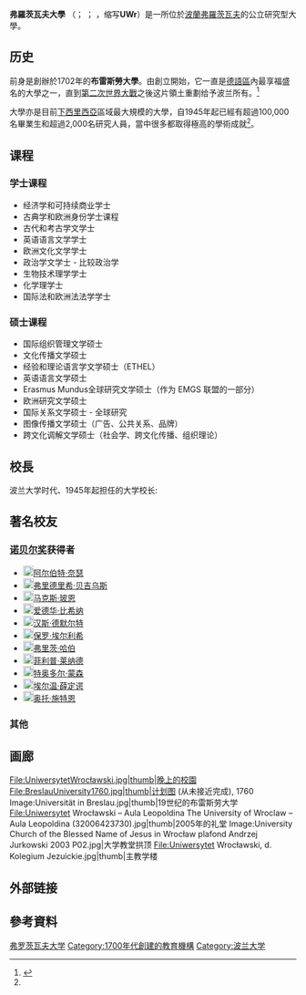 {{Infobox University
|name           = 弗羅茨瓦夫大學
|native_name    = Uniwersytet Wrocławski
|latin_name     = Universitas Wratislaviensis
|image_name     = Wroclaw - Uniwersytet Wroclawski o poranku.jpg<!-- 檔案不存在 POL University of Wrocław logo.svg --> 
|image_caption     = [[弗罗茨瓦夫大学主楼|弗罗茨瓦夫大学主楼]]
|motto          = 
|established    = 1702 <small>(1945重建)</small>
|type           = [[公立大學|公立]]
|president      = prof. dr hab. Marek Bojarski
|city           = [[弗羅茨瓦夫|弗羅茨瓦夫]]
|country        = [[波蘭|波蘭]]
| coor          = 
|students       = 31 557<ref>{{cite web |title=Szkoły wyższe i ich finanse w 2011 r. |publisher=Główny Urząd Statystyczny |pages=108 | issn = 1506-2163 |language= pl |year= 2012}}</ref>
|undergrad      = 
|postgrad       = 
|staff          = 
|campus         = 
| former_names  = {{lang-de|Leopoldina, Universität Breslau}}, ''Schlesische Friedrich-Wilhelms-Universität zu Breslau'' <small>(before 1945)
|free_label     = Specialty programs
|free           =  
|logo        = Uniwersytet Wrocławski.png
|website        = [http://www.uni.wroc.pl/ uni.wroc.pl]
}}

'''弗羅茨瓦夫大學''' （{{lang-pl|Uniwersytet Wrocławski}}； {{lang-de|Universität Breslau}}； {{lang-la|Universitas Wratislaviensis}}，缩写'''UWr'''）是一所位於[[波蘭|波蘭]][[弗羅茨瓦夫|弗羅茨瓦夫]]的公立研究型大學。

== 历史 ==
前身是創辦於1702年的'''布雷斯勞大學'''。由創立開始，它一直是[[德語區|德語區]]內最享福盛名的大學之一，直到[[第二次世界大戰|第二次世界大戰]]之後这片領土重劃给予波兰所有。<ref name="uni.wroc.pl">{{cite web | url=http://www.uni.wroc.pl/o-nas/historia-i-misja-uczelni | title=Od jezuickiej Leopoldiny do polskiego Uniwersytetu Wrocławskiego (From Jesuit Leopoldina to Polish University of Wrocław) | publisher=Uniwersytet Wrocławski | work=O nas (About Us) | date=July 27, 2009 | accessdate=August 27, 2012 | author=Małgorzata Porada | quote=T. Kulak, M. Pater, W. Wrzesiński, ''Historia Uniwersytetu Wrocławskiego 1702-2002'', [[Wrocław|Wrocław]] 2002 | language=pl | deadurl=yes | archiveurl=https://web.archive.org/web/20121004200808/http://uni.wroc.pl/o-nas/historia-i-misja-uczelni | archivedate=2012年10月4日 }}</ref>

大學亦是目前[[下西里西亞|下西里西亞]]區域最大規模的大學，自1945年起已經有超過100,000名畢業生和超過2,000名研究人員，當中很多都取得極高的學術成就<ref name="uni.wroc.pl" />。

== 课程 ==
===学士课程===
* 经济学和可持续商业学士
* 古典学和欧洲身份学士课程
* 古代和考古学文学士
* 英语语言文学学士
* 欧洲文化文学学士
* 政治学文学士 - 比较政治学
* 生物技术理学学士
* 化学理学士
* 国际法和欧洲法法学学士

===硕士课程===
* 国际组织管理文学硕士
* 文化传播文学硕士
* 经验和理论语言学文学硕士（ETHEL）
* 英语语言文学硕士
* Erasmus Mundus全球研究文学硕士（作为 EMGS 联盟的一部分）
* 欧洲研究文学硕士
* 国际关系文学硕士 - 全球研究
* 图像传播文学硕士（广告、公共关系、品牌）
* 跨文化调解文学硕士（社会学、跨文化传播、组织理论）

== 校長 ==
波兰大学时代、1945年起担任的大学校长:
{{columns |width=22em |gap=5em
|col1 =
* [[Stanisław_Kulczyński|Stanisław Kulczyński]] (1945–1951)
* [[Jan_Mydlarski|Jan Mydlarski]] (1951–1953)
* [[Edward_Marczewski|Edward Marczewski]] (1953–1957)
* [[Kazimierz_Szarski|Kazimierz Szarski]] (1957–1959)
* [[Witold_Świda|Witold Świda]] (1959–1962)
* [[Alfred_Jahn|Alfred Jahn]] (1962–1968)
* [[Włodzimierz_Berutowicz|Włodzimierz Berutowicz]] (1968–1971)
* [[Marian_Orzechowski|Marian Orzechowski]] (1971–1975)
* [[Kazimierz_Urbanik|Kazimierz Urbanik]] (1975–1981)
* [[Józef_Łukaszewicz_(mathematician)|Józef Łukaszewicz]] (1981–1982)
|col2 =
* [[Henryk_Ratajczak|Henryk Ratajczak]] (1982–1984)
* [[Jan_Mozrzymas|Jan Mozrzymas]] (1984–1987)
* [[Mieczysław_Klimowicz|Mieczysław Klimowicz]] (1987–1990)
* [[Wojciech_Wrzesiński|Wojciech Wrzesiński]] (1990–1995)
* [[Roman_Duda|Roman Duda]] (1995–1999)
* [[Romuald_Gelles|Romuald Gelles]] (1999–2002)
* [[Zdzisław_Latajka|Zdzisław Latajka]] (2002–2005)
* [[Leszek_Pacholski|Leszek Pacholski]] (2005–2008)
* [[Marek_Bojarski|Marek Bojarski]] (from 2008)
}}

== 著名校友 ==

=== [[诺贝尔奖|诺贝尔奖]]获得者 ===
* [[File:Nobel_prize_medal.svg|18px]][[阿尔伯特·奈瑟|阿尔伯特·奈瑟]]
* [[File:Nobel_prize_medal.svg|18px]][[弗里德里希·贝吉乌斯|弗里德里希·贝吉乌斯]]
* [[File:Nobel_prize_medal.svg|18px]][[马克斯·玻恩|马克斯·玻恩]]
* [[File:Nobel_prize_medal.svg|18px]][[爱德华·比希纳|爱德华·比希纳]]
* [[File:Nobel_prize_medal.svg|18px]][[汉斯·德默尔特|汉斯·德默尔特]]
* [[File:Nobel_prize_medal.svg|18px]][[保罗·埃尔利希|保罗·埃尔利希]]
* [[File:Nobel_prize_medal.svg|18px]][[弗里茨·哈伯|弗里茨·哈伯]]
* [[File:Nobel_prize_medal.svg|18px]][[菲利普·莱纳德|菲利普·莱纳德]]
* [[File:Nobel_prize_medal.svg|18px]][[特奥多尔·蒙森|特奥多尔·蒙森]]
* [[File:Nobel_prize_medal.svg|18px]][[埃尔温·薛定谔|埃尔温·薛定谔]]
* [[File:Nobel_prize_medal.svg|18px]][[奥托·施特恩|奥托·施特恩]]

=== 其他 ===
{{columns |gap=3em
|col1 =
* [[Albert_Wojciech_Adamkiewicz|Albert Wojciech Adamkiewicz]]
* [[Adolf_Anderssen|Adolf Anderssen]]
* [[Adam_Asnyk|Adam Asnyk]]
* [[罗伯特·威廉·本生|罗伯特·威廉·本生]]
* [[Florian_Ceynowa|Florian Ceynowa]]
* [[Stephan_Cohn-Vossen|Stephan Cohn-Vossen]]
* [[Jan_Dzierżon|Jan Dzierżon]]
* [[Norbert_Elias|Norbert Elias]]
* [[August_Heinrich_Hoffmann_von_Fallersleben|August von Fallersleben]]
* [[Heinz_von_Foerster|Heinz von Foerster]]
* [[Heinz_Fraenkel-Conrat|Heinz Fraenkel-Conrat]]
* [[Gustav_Freytag|Gustav Freytag]]
* [[August_Froehlich|August Froehlich]]
* [[Otto_von_Gierke|Otto von Gierke]]
* [[Adolph_Eduard_Grube|Adolph Eduard Grube]]
* [[Fritz_Haber|Fritz Haber]]
* [[Clara_Immerwahr|Clara Immerwahr]]
* [[Jan_Kasprowicz|Jan Kasprowicz]]
|col2 =
* [[古斯塔夫·基尔霍夫|古斯塔夫·基尔霍夫]]
* [[Bronisław_Knaster|Bronisław Knaster]]
* [[Adolf_Kober|Adolf Kober]]
* [[Wojciech_Korfanty|Wojciech Korfanty]]
* [[夏禮輔|夏禮輔]]
* [[Otto_Küstner|Otto Küstner]]
* [[Hans_Lammers|Hans Lammers]]
* [[斐迪南·拉萨尔|斐迪南·拉萨尔]]
* [[Kurt_Lischka|Kurt Lischka]]
* [[Kazimierz_Marcinkiewicz|Kazimierz Marcinkiewicz]]
* [[Edward_Marczewski|Edward Marczewski]]
* [[Gustav_Meyer|Gustav Meyer]]
* [[Jan_Mikusiński|Jan Mikusiński]]
* [[Jan_Miodek|Jan Miodek]]
* [[Karol_Modzelewski|Karol Modzelewski]]
* [[Jan_Mycielski|Jan Mycielski]]
* [[Jan_Noskiewicz|Jan Noskiewicz]]
* [[Barbara_Piasecka_Johnson|Barbara Piasecka Johnson]]
|col3 =
* [[揚·埃萬傑利斯塔·普爾基涅|揚·埃萬傑利斯塔·普爾基涅]]
* [[Eugen_Rosenstock-Huessy|Eugen Rosenstock-Huessy]]
* [[Joseph_Schacht|Joseph Schacht]]
* [[Rudolf_Schnackenburg|Rudolf Schnackenburg]]
* [[Karel_Slavíček|Karel Slavíček]]
* [[Władysław_Ślebodziński|Władysław Ślebodziński]]
* [[Karl_Slotta|Karl Slotta]]
* [[艾蒂特·史坦茵|艾蒂特·史坦茵]] (Saint Teresa Benedicta of the Cross)
* [[Charles_Proteus_Steinmetz|Charles Proteus Steinmetz]]
* [[Hugo_Steinhaus|Hugo Steinhaus]]
* [[Paul_Tillich|Paul Tillich]]
* [[Carl_Wernicke|Carl Wernicke]]
* [[Mieczysław_Wolfke|Mieczysław Wolfke]]
* [[Seweryn_Wysłouch|Seweryn Wysłouch]]
* [[Johannes_Zukertort|Johannes Zukertort]]
Honorary Doctorates
* [[Johannes_Brahms|Johannes Brahms]]
}}

== 画廊 ==
<gallery>
File:UniwersytetWrocławski.jpg|thumb|晚上的校園
File:BreslauUniversity1760.jpg|thumb|计划图 (从未接近完成), 1760
Image:Universität in Breslau.jpg|thumb|19世纪的布雷斯劳大学
File:Uniwersytet Wrocławski – Aula Leopoldina The University of Wroclaw – Aula Leopoldina (32006423730).jpg|thumb|2005年的礼堂
Image:University Church of the Blessed Name of Jesus in Wrocław plafond Andrzej Jurkowski 2003 P02.jpg|大学教堂拱顶
File:Uniwersytet Wrocławski, d. Kolegium Jezuickie.jpg|thumb|主教学楼
</gallery>

==外部链接==
{{波兰大学}}

==參考資料==
{{reflist}}
[[Category:弗罗茨瓦夫大学|]]
[[Category:1700年代創建的教育機構|Category:1700年代創建的教育機構]]
[[Category:波兰大学|Category:波兰大学]]